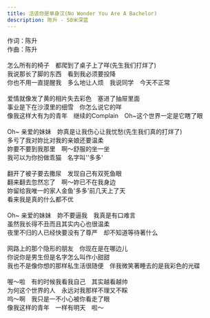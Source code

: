```yaml
---
title: 活该你是单身汉(No Wonder You Are A Bachelor)
description: 陈升 - 50米深蓝
---
```


作词：陈升<br />作曲：陈升<br /><br />怎么所有的椅子　都爬到了桌子上了咩(先生我们打烊了)<br />我说那长了脚的东西　看到我必须要投降<br />你也不用一直提醒我　多么地让人烦　我说同学　今天不正常<br /><br />爱情就像发了黄的相片失去彩色　塞进了抽屉里面<br />事业是下在沙漠里的细雪　你怎么说它的咩<br />像我这样大有为的青年　继续的Complain　Oh~这个世界一定是它瞎了眼<br /><br />Oh~ 亲爱的妹妹　妳真是让我伤心让我忧愁(先生我们真的打烊了)<br />多亏了我对妳比对我的亲娘还要温柔<br />妳要不要到我那里　啊～舒服的坐一坐<br />我可以为你扮做乖猫　名字叫''多多'<br /><br />翻开了被子要去撒尿　发现自己有双死鱼眼<br />翻来翻去忽然忘了　啊～妳已不在我身边<br />妳留给我唯一的家人金鱼'多多'前几天上了天<br />看来我是真的什么都不优<br /><br />Oh~ 亲爱的妹妹　妳不要逼我　我真是有口难言<br />虽然我长得不丑而且其实内心也很温柔<br />夜里不归的人已经快要没有了尊严　却不知道等待著什么<br /><br />网路上的那个隐形的朋友　你现在是在哪边儿<br />你说你是男生但是名字怎么叫作小甜甜<br />我也不是像你想的那样私生活很随便　伴我微笑著睡去的是我彩色的光碟<br /><br />喔～啦　有的时候我看我自己　其实越看越帅<br />为何这个世界的人　永远对我那样不理又不睬<br />呜～啊　我只是一不小心被你看走了眼<br />像我这样的青年　一样有明天　啦～